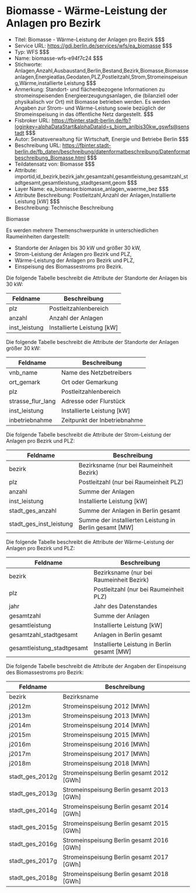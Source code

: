 # Biomasse - Wärme-Leistung der Anlagen pro Bezirk
- Titel: Biomasse - Wärme-Leistung der Anlagen pro Bezirk $$$
- Service URL: https://gdi.berlin.de/services/wfs/ea_biomasse $$$
- Typ: WFS $$$
- Name: biomasse-wfs-e94f7c24 $$$
- Stichworte: Anlagen,Anzahl,Ausbaustand,Berlin,Bestand,Bezirk,Biomasse,Biomasseanlagen,Energieatlas,Geodaten,PLZ,Postleitzahl,Strom,Stromeinspeisung,Wärme,installierte Leistung $$$
- Anmerkung: Standort- und flächenbezogene Informationen zu stromeinspeisenden Energieerzeugungsanlagen, die (bilanziell oder physikalisch vor Ort) mit Biomasse betrieben werden. Es werden Angaben zur Strom- und Wärme-Leistung sowie bezüglich der Stromeinspeisung in das öffentliche Netz dargestellt. $$$
- Fisbroker URL: https://fbinter.stadt-berlin.de/fb?loginkey=alphaDataStart&alphaDataId=s_biom_anlbis30kw_gswfs@senstadt $$$
- Autor: Senatsverwaltung für Wirtschaft, Energie und Betriebe Berlin $$$
- Beschreibung URL: https://fbinter.stadt-berlin.de/fb_daten/beschreibung/datenformatbeschreibung/Datenformatbeschreibung_Biomasse.html $$$
- Teildatensatz von: Biomasse $$$
- Attribute: importid,id_bezirk,bezirk,jahr,gesamtzahl,gesamtleistung,gesamtzahl_stadtgesamt,gesamtleistung_stadtgesamt,geom $$$
- Layer Name: ea_biomasse:biomasse_anlagen_waerme_bez $$$
- Attribute Beschreibung: Postleitzahl,Anzahl der Anlagen,Installierte Leistung [kW] $$$
- Beschreibung: Technische Beschreibung 

Biomasse

Es werden mehrere Themenschwerpunkte in unterschiedlichen Raumeinheiten dargestellt:

* Standorte der Anlagen bis 30 kW und größer 30 kW,
* Strom-Leistung der Anlagen pro Bezirk und PLZ,
* Wärme-Leistung der Anlagen pro Bezirk und PLZ,
* Einspeisung des Biomassestroms pro Bezirk.

Die folgende Tabelle beschreibt die Attribute der Standorte der Anlagen bis 30 kW:

| **Feldname**   | **Beschreibung**             |
| -------------- | ---------------------------- |
| plz            | Postleitzahlenbereich        |
| anzahl         | Anzahl der Anlagen           |
| inst\_leistung | Installierte Leistung \[kW\] |

Die folgende Tabelle beschreibt die Attribute der Standorte der Anlagen größer 30 kW:

| **Feldname**        | **Beschreibung**             |
| ------------------- | ---------------------------- |
| vnb\_name           | Name des Netzbetreibers      |
| ort\_gemark         | Ort oder Gemarkung           |
| plz                 | Postleitzahlenbereich        |
| strasse\_flur\_lang | Adresse oder Flurstück       |
| inst\_leistung      | Installierte Leistung \[kW\] |
| inbetriebnahme      | Zeitpunkt der Inbetriebnahme |

Die folgende Tabelle beschreibt die Attribute der  Strom-Leistung der Anlagen pro Bezirk und PLZ:

| **Feldname**               | **Beschreibung**                                         |
| -------------------------- | -------------------------------------------------------- |
| bezirk                     | Bezirksname (nur bei Raumeinheit Bezirk)                 |
| plz                        | Postleitzahl (nur bei Raumeinheit PLZ)                   |
| anzahl                     | Summe der Anlagen                                        |
| inst\_leistung             | Installierte Leistung \[kW\]                             |
| stadt\_ges\_anzahl         | Summe der Anlagen in Berlin gesamt                       |
| stadt\_ges\_inst\_leistung | Summe der installierten Leistung in Berlin gesamt \[MW\] |

Die folgende Tabelle beschreibt die Attribute der Wärme-Leistung der Anlagen pro Bezirk und PLZ:

| **Feldname**                | **Beschreibung**                              |
| --------------------------- | --------------------------------------------- |
| bezirk                      | Bezirksname (nur bei Raumeinheit Bezirk)      |
| plz                         | Postleitzahl (nur bei Raumeinheit PLZ)        |
| jahr                        | Jahr des Datenstandes                         |
| gesamtzahl                  | Summe der Anlagen                             |
| gesamtleistung              | Installierte Leistung \[kW\]                  |
| gesamtzahl\_stadtgesamt     | Anlagen in Berlin gesamt                      |
| gesamtleistung\_stadtgesamt | Installierte Leistung in Berlin gesamt \[MW\] |

Die folgende Tabelle beschreibt die Attribute der Angaben der  Einspeisung des Biomassestroms pro Bezirk:

| **Feldname**      | **Beschreibung**                            |
| ----------------- | ------------------------------------------- |
| bezirk            | Bezirksname                                 |
| j2012m            | Stromeinspeisung 2012 \[MWh\]               |
| j2013m            | Stromeinspeisung 2013 \[MWh\]               |
| j2014m            | Stromeinspeisung 2014 \[MWh\]               |
| j2015m            | Stromeinspeisung 2015 \[MWh\]               |
| j2016m            | Stromeinspeisung 2016 \[MWh\]               |
| j2017m            | Stromeinspeisung 2017 \[MWh\]               |
| j2018m            | Stromeinspeisung 2018 \[MWh\]               |
| stadt\_ges\_2012g | Stromeinspeisung Berlin gesamt 2012 \[GWh\] |
| stadt\_ges\_2013g | Stromeinspeisung Berlin gesamt 2013 \[GWh\] |
| stadt\_ges\_2014g | Stromeinspeisung Berlin gesamt 2014 \[GWh\] |
| stadt\_ges\_2015g | Stromeinspeisung Berlin gesamt 2015 \[GWh\] |
| stadt\_ges\_2016g | Stromeinspeisung Berlin gesamt 2016 \[GWh\] |
| stadt\_ges\_2017g | Stromeinspeisung Berlin gesamt 2017 \[GWh\] |
| stadt\_ges\_2018g | Stromeinspeisung Berlin gesamt 2018 \[GWh\] | $$$
